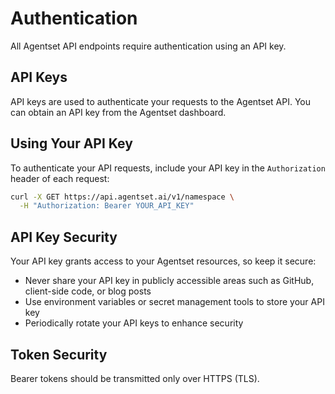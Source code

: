 # Authentication

All Agentset API endpoints require authentication using an API key.

## API Keys

API keys are used to authenticate your requests to the Agentset API. You can obtain an API key from the Agentset dashboard.

## Using Your API Key

To authenticate your API requests, include your API key in the `Authorization` header of each request:

```bash
curl -X GET https://api.agentset.ai/v1/namespace \
  -H "Authorization: Bearer YOUR_API_KEY"
```

## API Key Security

Your API key grants access to your Agentset resources, so keep it secure:

- Never share your API key in publicly accessible areas such as GitHub, client-side code, or blog posts
- Use environment variables or secret management tools to store your API key
- Periodically rotate your API keys to enhance security

## Token Security

Bearer tokens should be transmitted only over HTTPS (TLS).
